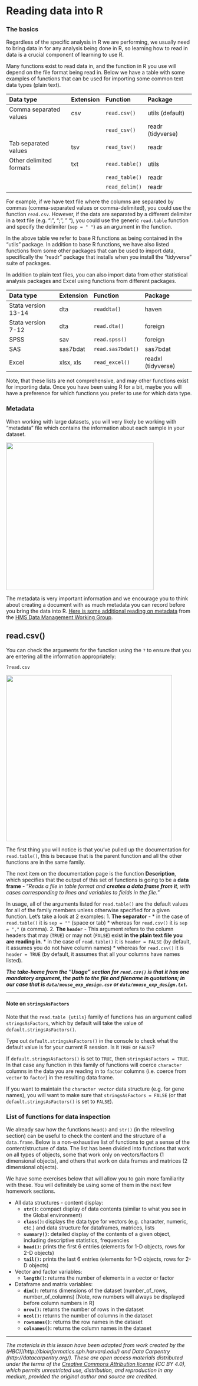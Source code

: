 # Reading data into R

### The basics

Regardless of the specific analysis in R we are performing, we usually need to bring data in for any analysis being done in R, so learning how to read in data is a crucial component of learning to use R.

Many functions exist to read data in, and the function in R you use will depend on the file format being read in. Below we have a table with some examples of functions that can be used for importing some common text data types (plain text).

| Data type               | Extension | Function       | Package           |
|:------------------------|:----------|:---------------|:------------------|
| Comma separated values  | csv       | `read.csv()`   | utils (default)   |
|                         |           | `read_csv()`   | readr (tidyverse) |
| Tab separated values    | tsv       | `read_tsv()`   | readr             |
| Other delimited formats | txt       | `read.table()` | utils             |
|                         |           | `read_table()` | readr             |
|                         |           | `read_delim()` | readr             |

For example, if we have text file where the columns are separated by commas (comma-separated values or comma-delimited), you could use the function `read.csv`. However, if the data are separated by a different delimiter in a text file (e.g. ":", ";", " "), you could use the generic `read.table` function and specify the delimiter (`sep = " "`) as an argument in the function.

In the above table we refer to base R functions as being contained in the "utils" package. In addition to base R functions, we have also listed functions from some other packages that can be used to import data, specifically the "readr" package that installs when you install the "tidyverse" suite of packages.

In addition to plain text files, you can also import data from other statistical analysis packages and Excel using functions from different packages.

| Data type           | Extension | Function          | Package            |
|:--------------------|:----------|:------------------|:-------------------|
| Stata version 13-14 | dta       | `readdta()`       | haven              |
| Stata version 7-12  | dta       | `read.dta()`      | foreign            |
| SPSS                | sav       | `read.spss()`     | foreign            |
| SAS                 | sas7bdat  | `read.sas7bdat()` | sas7bdat           |
| Excel               | xlsx, xls | `read_excel()`    | readxl (tidyverse) |

Note, that these lists are not comprehensive, and may other functions exist for importing data. Once you have been using R for a bit, maybe you will have a preference for which functions you prefer to use for which data type.

### Metadata

When working with large datasets, you will very likely be working with "metadata" file which contains the information about each sample in your dataset.

<img src="img/metadata_view.png" width="400"/>

The metadata is very important information and we encourage you to think about creating a document with as much metadata you can record before you bring the data into R. [Here is some additional reading on metadata](https://datamanagement.hms.harvard.edu/metadata-overview) from the [HMS Data Management Working Group](https://datamanagement.hms.harvard.edu/).

## read.csv()

You can check the arguments for the function using the `?` to ensure that you are entering all the information appropriately:

``` r
?read.csv
```

<img src="img/read.table-help.png" width="450"/>

The first thing you will notice is that you've pulled up the documentation for `read.table()`, this is because that is the parent function and all the other functions are in the same family.

The next item on the documentation page is the function **Description**, which specifies that the output of this set of functions is going to be a **data frame** - "*Reads a file in table format and **creates a data frame from it**, with cases corresponding to lines and variables to fields in the file.*"

In usage, all of the arguments listed for `read.table()` are the default values for all of the family members unless otherwise specified for a given function. Let's take a look at 2 examples: 1. **The separator** - \* in the case of `read.table()` it is `sep = ""` (space or tab) \* whereas for `read.csv()` it is `sep = ","` (a comma). 2. **The `header`** - This argument refers to the column headers that may (`TRUE`) or may not (`FALSE`) exist **in the plain text file you are reading in**. \* in the case of `read.table()` it is `header = FALSE` (by default, it assumes you do not have column names) \* whereas for `read.csv()` it is `header = TRUE` (by default, it assumes that all your columns have names listed).

***The take-home from the "Usage" section for `read.csv()` is that it has one mandatory argument, the path to the file and filename in quotations; in our case that is `data/mouse_exp_design.csv` or `data/mouse_exp_design.txt`.***

------------------------------------------------------------------------

#### Note on `stringsAsFactors`

Note that the `read.table {utils}` family of functions has an argument called `stringsAsFactors`, which by default will take the value of `default.stringsAsFactors()`.

Type out `default.stringsAsFactors()` in the console to check what the default value is for your current R session. Is it `TRUE` or `FALSE`?

If `default.stringsAsFactors()` is set to `TRUE`, then `stringsAsFactors = TRUE`. In that case any function in this family of functions will coerce `character` columns in the data you are reading in to `factor` columns (i.e. coerce from `vector` to `factor`) in the resulting data frame.

If you want to maintain the `character vector` data structure (e.g. for gene names), you will want to make sure that `stringsAsFactors = FALSE` (or that `default.stringsAsFactors()` is set to `FALSE`).

### List of functions for data inspection

We already saw how the functions `head()` and `str()` (in the releveling section) can be useful to check the content and the structure of a `data.frame`. Below is a non-exhaustive list of functions to get a sense of the content/structure of data. The list has been divided into functions that work on all types of objects, some that work only on vectors/factors (1 dimensional objects), and others that work on data frames and matrices (2 dimensional objects).

We have some exercises below that will allow you to gain more familiarity with these. You will definitely be using some of them in the next few homework sections.

-   All data structures - content display:
    -   **`str()`:** compact display of data contents (similar to what you see in the Global environment)
    -   **`class()`:** displays the data type for vectors (e.g. character, numeric, etc.) and data structure for dataframes, matrices, lists
    -   **`summary()`:** detailed display of the contents of a given object, including descriptive statistics, frequencies
    -   **`head()`:** prints the first 6 entries (elements for 1-D objects, rows for 2-D objects)
    -   **`tail()`:** prints the last 6 entries (elements for 1-D objects, rows for 2-D objects)
-   Vector and factor variables:
    -   **`length()`:** returns the number of elements in a vector or factor
-   Dataframe and matrix variables:
    -   **`dim()`:** returns dimensions of the dataset (number_of_rows, number_of_columns) \[Note, row numbers will always be displayed before column numbers in R\]
    -   **`nrow()`:** returns the number of rows in the dataset
    -   **`ncol()`:** returns the number of columns in the dataset
    -   **`rownames()`:** returns the row names in the dataset\
    -   **`colnames()`:** returns the column names in the dataset

------------------------------------------------------------------------

*The materials in this lesson have been adapted from work created by the (HBC)\](http://bioinformatics.sph.harvard.edu/) and Data Carpentry (http://datacarpentry.org/). These are open access materials distributed under the terms of the [Creative Commons Attribution license](https://creativecommons.org/licenses/by/4.0/) (CC BY 4.0), which permits unrestricted use, distribution, and reproduction in any medium, provided the original author and source are credited.*
